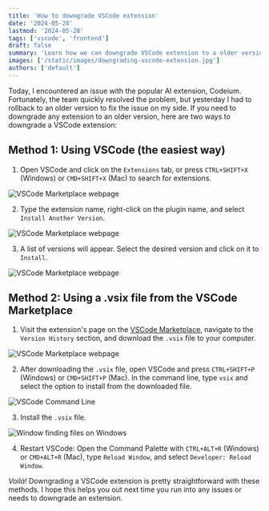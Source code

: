 ```yaml
---
title: 'How to downgrade VSCode extension'
date: '2024-05-28'
lastmod: '2024-05-28'
tags: ['vscode', 'frontend']
draft: false
summary: 'Learn how we can downgrade VSCode extension to a older version.'
images: ['/static/images/downgrading-vscode-extension.jpg']
authors: ['default']
---
```


Today, I encountered an issue with the popular AI extension, Codeium. Fortunately, the team quickly resolved the problem, but yesterday I had to rollback to an older version to fix the issue on my side. If you need to downgrade any extension to an older version, here are two ways to downgrade a VSCode extension:

## Method 1: Using VSCode (the easiest way)

1. Open VSCode and click on the `Extensions` tab, or press `CTRL+SHIFT+X` (Windows) or `CMD+SHIFT+X` (Mac) to search for extensions.

![VSCode Marketplace webpage](/static/images/downgrading-vscode-extension-easy-01.jpg)

2. Type the extension name, right-click on the plugin name, and select `Install Another Version`.

![VSCode Marketplace webpage](/static/images/downgrading-vscode-extension-easy-02.jpg)

3. A list of versions will appear. Select the desired version and click on it to `Install`.

![VSCode Marketplace webpage](/static/images/downgrading-vscode-extension-easy-03.jpg)

## Method 2: Using a .vsix file from the VSCode Marketplace

1. Visit the extension's page on the [VSCode Marketplace](https://marketplace.visualstudio.com/items?itemName=codeium.codeium), navigate to the `Version History` section, and download the `.vsix` file to your computer.

![VSCode Marketplace webpage](/static/images/downgrading-vscode-extension-01.jpg)

2. After downloading the `.vsix` file, open VSCode and press `CTRL+SHIFT+P` (Windows) or `CMD+SHIFT+P` (Mac). In the command line, type `vsix` and select the option to install from the downloaded file.

![VSCode Command Line](/static/images/downgrading-vscode-extension-02.jpg)

3. Install the `.vsix` file.

![Window finding files on Windows](/static/images/downgrading-vscode-extension-03.jpg)

4. Restart VSCode: Open the Command Palette with `CTRL+ALT+R` (Windows) or `CMD+ALT+R` (Mac), type `Reload Window`, and select `Developer: Reload Window`.

*Voilà!* Downgrading a VSCode extension is pretty straightforward with these methods. I hope this helps you out next time you run into any issues or needs to downgrade an extension.
